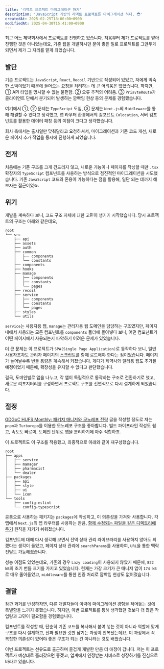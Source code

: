 ```yaml
---
title: '리액트 프로젝트 마이그레이션 하기'
description: 'JavaScript 기반의 리액트 프로젝트를 마이그레이션 하다. 😎'
createdAt: 2025-02-25T18:00:00+0900
modifiedAt: 2025-04-30T15:41:00+0900
---
```


최근 어느 제약회사에서 프로젝트를 진행하고 있습니다. 처음부터 제가 프로젝트를 맡아 진행한 것은 아니었는데요, 기존 웹을 개발하시던 분이 좋은 일로 프로젝트를 그만두게 되면서 제가 그 자리를 맡게 되었습니다.

## 발단

기존 프로젝트는 `JavaScript`, `React`, `Recoil` 기반으로 작성되어 있었고, 저에게 익숙한 스택이었기 때문에 들어오는 요청을 처리하는 데 큰 어려움은 없었습니다. 하지만, ① API 타입을 명시할 수 없는 불편함. ② 오류 추적의 어려움. ③ `PriavteRoute`가 클라이언트 단에서 분기되어 발생하는 깜빡임 현상 등의 문제를 경험했습니다.

여기에서 ①, ② 문제는 `TypeScript` 도입, ③ 문제는 `Next.js`의 `Middleware`를 통해 해결할 수 있다고 생각했고, 앱 라우터 환경에서의 컴포넌트 `Colocation`, 서버 컴포넌트를 활용한 데이터 패칭 등의 이점이 크다고 생각했습니다.

회사 측에서는 출시일만 맞춰달라고 요청하셔서, 마이그레이션과 기존 코드 개선, 새로운 페이지 추가 작업을 동시에 진행하게 되었습니다.


## 전개

처음에는 기존 구조를 크게 건드리지 않고, 새로운 기능이나 페이지를 작성할 때만 `.tsx` 확장자의 `TypeScript` 컴포넌트를 사용하는 방식으로 점진적인 마이그레이션을 시도했습니다. 기존 `JavaScript` 코드와 혼용이 가능하다는 점을 활용해, 일단 되는 데까지 해보자는 접근이었죠.

## 위기

개발을 계속하다 보니, 코드 구조 자체에 대한 고민이 생기기 시작했습니다. 당시 프로젝트의 구조는 아래와 같은데요,

```terminaloutput
root
└── src
    ├── api
    ├── assets
    ├── auth
    ├── common
    │   ├── components
    │   └── constants
    ├── components
    ├── hooks
    ├── manage
    │   ├── components
    │   ├── constants
    │   └── pages
    ├── recoil
    ├── service
    │   ├── components
    │   ├── constants
    │   └── pages
    ├── styles
    └── utils
```

`service`는 사용자용 웹, `manage`는 관리자용 웹 도메인을 담당하는 구조였지만, 페이지 내에서 사용되는 모든 컴포넌트를 `components` 폴더에 몰아넣다 보니, 어떤 컴포넌트가 어떤 페이지에서 사용되는지 파악하기 어려운 문제가 있었습니다.

더 큰 문제는 이 프로젝트가 `SPA(Single Page Application)`로 동작하다 보니, 일반 사용자조차도 관리자 페이지의 스크립트를 함께 로드해야 한다는 점이었습니다. 페이지가 늘어날수록 번들 용량은 계속해서 커졌습니다. 게다가 제약사와 딜러용 웹도 추가될 예정이었기 때문에, 확장성을 유지할 수 없다고 판단했습니다.

결국, 도메인별로 앱을 나누고, 각 앱이 독립적으로 동작하는 구조로 전환하기로 했고, 새로운 리포지터리를 구성하면서 프로젝트 구조를 전면적으로 다시 설계하게 되었습니다.

## 절정
<a href="/articles/2024-10-gdgoc-presentation" target="_blank" rel="noreferrer noopener">GDGoC HUFS
  Monthly: 패키지 매니저와 모노레포
  전략</a> 글을 작성할 정도로 저는 `pnpm`과 `Turborepo`를 이용한 모노레포 구조를 좋아합니다. 빌드 파이프라인 작성도 쉽고, 속도도 빠르며, 도메인 단위로 앱을 분리하기에 아주 적합하죠.

이 프로젝트도 이 구조를 적용했고, 최종적으로 아래와 같이 재구성했습니다.

```terminaloutput
root
├── apps
│   ├── service
│   ├── manager
│   ├── pharmacist
│   └── dealer
├── packages
│   ├── api
│   ├── style
│   ├── ui
│   └── icon
└── tools
    ├── config-eslint
    └── config-typescript
```

공통으로 사용하는 패키지는 `packages`에 작성하고, 이 의존성을 가져와 사용합니다. 각 앱에서 `Next.js`의 앱 라우터를 사용하는 만큼, <a href="https://frontend-fundamentals.com/code-quality/code/examples/code-directory.html" target="_blank" rel="noreferrer noopener">함께 수정되는 파일을 같은 디렉토리에 두기</a> 원칙을 지키기 쉬워졌습니다.

컴포넌트에 대해 다시 생각해 보면서 전역 상태 관리 라이브러리를 사용하지 않아도 되겠다는 생각이 들었고, 페이지 상태 관리에 `searchParams`를 사용하여, `URL`을 통한 맥락 전달도 가능해졌습니다.

성능 이점도 있었는데요, 기존의 경우 `Lazy Loading`이 사용되지 않았기 때문에, `822 kB`의 초기 번들 크기를 가지고 있었습니다. 현재는 가장 크기가 큰 매니저 앱이 `174 kB`로 매우 줄어들었고, `middleware`를 통한 인증 처리로 깜빡임 현상도 없어졌습니다.

## 결말

잠깐 과거를 반성하자면, 다른 개발자들이 이력에 마이그레이션 경험을 적어놓는 것에 특별함을 느끼지 못했습니다. 하지만, 이번 프로젝트를 통해 생각했던 것보다 더 많은 작업량과 고민이 필요함을 경험했습니다.

컴포넌트를 작성할 때, 단순히 기존 코드를 복사해서 붙여 넣는 것이 아니라 역할에 맞게 구조를 다시 설계하고, 진짜 필요한 것만 남기는 과정이 반복됐는데요, 이 과정에서 꼭 복잡한 의존성이 있어야 좋은 구조가 되는 건 아니라는 것도 배웠습니다.

이번 프로젝트는 선유도로 출근하며 즐겁게 개발한 만큼 더 애정이 갑니다. 저는 이 프로젝트가 예상대로 흘러갔으면 좋겠고, 업계에서 인정받는 서비스로 성장하기를 진심으로 바라고 있습니다.